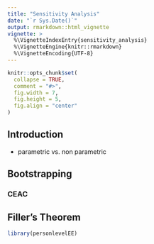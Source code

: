 ```yaml
---
title: "Sensitivity Analysis"
date: "`r Sys.Date()`"
output: rmarkdown::html_vignette
vignette: >
  %\VignetteIndexEntry{sensitivity_analysis}
  %\VignetteEngine{knitr::rmarkdown}
  %\VignetteEncoding{UTF-8}
---
```


```r
knitr::opts_chunk$set(
  collapse = TRUE,
  comment = "#>",
  fig.width = 7,
  fig.height = 5,
  fig.align = "center"
)
```

## Introduction
- parametric vs. non parametric

## Bootstrapping
### CEAC 

## Filler's Theorem

```r
library(personlevelEE)
```
